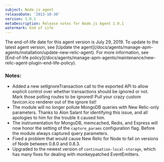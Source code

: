 ```yaml
---
subject: Node.js agent
releaseDate: '2013-10-30'
version: 1.0.1
metaDescription: Release notes for Node.js Agent 1.0.1
watermark: End of Life
---
```


<Callout variant="important">
  The end-of-life date for this agent version is July 29, 2019. To update to the latest agent version, see [Update the agent](/docs/agents/manage-apm-agents/installation/update-new-relic-agent). For more information, see [End-of-life policy](/docs/agents/manage-apm-agents/maintenance/new-relic-agent-plugin-end-life-policy).
</Callout>

### Notes:

* Added a new setIgnoreTransaction call to the exported API to allow explicit control over whether transactions should be ignored or not. Mark those polling routes to be ignored! Pull your crazy custom favicon.ico renderer out of the ignore list!
* The module will no longer pollute MongoDB queries with New Relic-only parameters. Thanks to Alon Salant for identifying this issue, and all apologies to him for the trouble it caused him.
* The instrumentation for MongoDB, memcached, Redis, and Express will now honor the setting of the `capture_params` configuration flag. Before the module always captured query parameters.
* Fixed a problem that would cause New Relic for Node to fail on versions of Node between 0.8.0 and 0.8.3.
* Upgraded to the newest version of `continuation-local-storage`, which has many fixes for dealing with monkeypatched EventEmitters.
